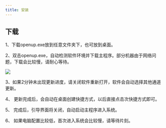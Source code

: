```yaml
---
title: 安装
---
```


## 下载

1、下载openup.exe放到任意文件夹下，也可放到桌面。

2、双击openup.exe，自动检测软件环境并下载主程序。部分机器由于网络问题，下载会比较慢，请耐心等待。

<img  src="/images/2.png"/>

3、如果2分钟未出现更新进度，请关闭软件重新打开，软件会自动选择其他通道更新。

4、 更新完成后，会自动在桌面创建快捷方式，以后直接点击次快捷方式即可。

5、 完成后，引导界面将关闭，自动启动主程序进入系统。

6、 如果电脑配置比较低，首次进入系统会比较慢，请等待片刻。
